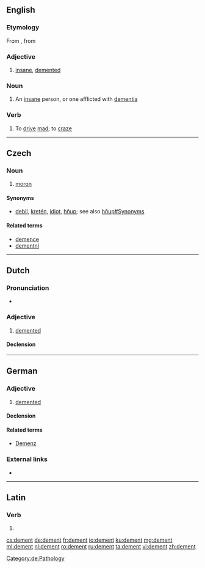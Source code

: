 {{also|dément}}
==English==

===Etymology===
From {{etyl|frm|en}} {{term|dément|lang=frm}}, from {{etyl|la|en}} {{term|demens|lang=la}}

===Adjective===
{{en-adj}}

# {{context|obsolete|lang=en}} [[insane]], [[demented]]

===Noun===
{{en-noun}}

# An [[insane]] person, or one afflicted with [[dementia]]

===Verb===
{{en-verb}}

# {{context|transitive|lang=en}} To [[drive]] [[mad]]; to [[craze]]

----
==Czech==

===Noun===
{{cs-noun|g=m}}

# [[moron]] {{gloss|personal insult implying stupidity}}

====Synonyms====
* [[debil]], [[kretén]], [[idiot]], [[hňup]]; see also [[hňup#Synonyms]]

====Related terms====
* [[demence]]
* [[dementní]]

----

==Dutch==

===Pronunciation===
* {{audio|Nl-dement.ogg|Audio|lang=nl}}

===Adjective===
{{nl-adj}}
# [[demented]]
====Declension====
{{nl-decl-adj}}
----
==German==

===Adjective===
{{de-adj|dementer|dementesten}}

# [[demented]]

====Declension====
{{de-decl-adj|dement|dementer|dementest}}

====Related terms====
* [[Demenz]]

[[Category:de:Pathology]]

===External links===
* {{R:Duden}}

----

==Latin==

===Verb===
{{la-verb-form|dēment}}

# {{inflection of|dēmō||3|p|futr|actv|indc|lang=la}}

[[cs:dement]]
[[de:dement]]
[[fr:dement]]
[[io:dement]]
[[ku:dement]]
[[mg:dement]]
[[ml:dement]]
[[nl:dement]]
[[ro:dement]]
[[ru:dement]]
[[ta:dement]]
[[vi:dement]]
[[zh:dement]]